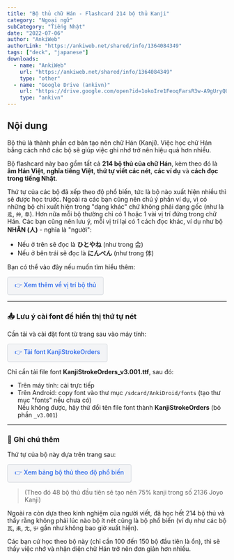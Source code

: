 ```yaml
---
title: "Bộ thủ chữ Hán - Flashcard 214 bộ thủ Kanji"
category: "Ngoại ngữ"
subCategory: "Tiếng Nhật"
date: "2022-07-06"
author: "AnkiWeb"
authorLink: "https://ankiweb.net/shared/info/1364084349"
tags: ["deck", "japanese"]
downloads:
  - name: "AnkiWeb"
    url: "https://ankiweb.net/shared/info/1364084349"
    type: "other"
  - name: "Google Drive (ankivn)"
    url: "https://drive.google.com/open?id=1okoIre1FeoqFarsR3w-A9gUryQUGJn8n&usp=drive_fs"
    type: "ankivn"
---
```


## Nội dung

Bộ thủ là thành phần cơ bản tạo nên chữ Hán (Kanji). Việc học chữ Hán bằng cách nhớ các bộ sẽ giúp việc ghi nhớ trở nên hiệu quả hơn nhiều.

Bộ flashcard này bao gồm tất cả **214 bộ thủ của chữ Hán**, kèm theo đó là **âm Hán Việt**, **nghĩa tiếng Việt**, **thứ tự viết các nét**, **các ví dụ** và **cách đọc trong tiếng Nhật**.

Thứ tự của các bộ đã xếp theo độ phổ biến, tức là bộ nào xuất hiện nhiều thì sẽ được học trước. Ngoài ra các bạn cũng nên chú ý phần ví dụ, vì có những bộ chỉ xuất hiện trong "dạng khác" chứ không phải dạng gốc (như là `辵`, `艸`, `阜`). Hơn nữa mỗi bộ thường chỉ có 1 hoặc 1 vài vị trí đứng trong chữ Hán. Các bạn cũng nên lưu ý, mỗi vị trí lại có 1 cách đọc khác, ví dụ như bộ **NHÂN (人)** - nghĩa là "người":

- Nếu ở trên sẽ đọc là **ひとやね** (như trong 会)  
- Nếu ở bên trái sẽ đọc là **にんべん** (như trong 体)

Bạn có thể vào đây nếu muốn tìm hiểu thêm:  

<a href="https://www.google.com/url?q=https%3A%2F%2Fen.wikipedia.org%2Fwiki%2FTable_of_Japanese_kanji_radicals%23Position_of_radical_within_character&sa=D&sntz=1&usg=AOvVaw3yMZj618uGLXGzeQ9oj026" style="color: #2563eb; text-decoration: none; font-weight: 500; background-color: #f3f4f6; padding: 8px 16px; border-radius: 4px; border: 1px solid #d1d5db; display: inline-block; transition: background-color 0.2s ease;">👉 Xem thêm về vị trí bộ thủ</a>

---

### 📤 Lưu ý cài font để hiển thị thứ tự nét

Cần tải và cài đặt font từ trang sau vào máy tính:  

<a href="https://www.google.com/url?q=http%3A%2F%2Fwww.nihilist.org.uk%2F&sa=D&sntz=1&usg=AOvVaw3GLmjsz92oD91JtHyP9PNX" style="color: #2563eb; text-decoration: none; font-weight: 500; background-color: #f3f4f6; padding: 8px 16px; border-radius: 4px; border: 1px solid #d1d5db; display: inline-block; transition: background-color 0.2s ease;">👉 Tải font KanjiStrokeOrders</a>

Chỉ cần tải file font **KanjiStrokeOrders_v3.001.ttf**, sau đó:

- Trên máy tính: cài trực tiếp  
- Trên Android: copy font vào thư mục `/sdcard/AnkiDroid/fonts` (tạo thư mục "fonts" nếu chưa có)  
  Nếu không được, hãy thử đổi tên file font thành **KanjiStrokeOrders** (bỏ phần `_v3.001`)

---

### 📌 Ghi chú thêm

Thứ tự của bộ này dựa trên trang sau:  

<a href="https://www.google.com/url?q=http%3A%2F%2Fwww.kanji-link.com%2Fen%2Fkanji%2Fintro%2F&sa=D&sntz=1&usg=AOvVaw37YqnTj3cq7V-u8tcgUyqg" style="color: #2563eb; text-decoration: none; font-weight: 500; background-color: #f3f4f6; padding: 8px 16px; border-radius: 4px; border: 1px solid #d1d5db; display: inline-block; transition: background-color 0.2s ease;">👉 Xem bảng bộ thủ theo độ phổ biến</a>

> (Theo đó 48 bộ thủ đầu tiên sẽ tạo nên 75% kanji trong số 2136 Joyo Kanji)

Ngoài ra còn dựa theo kinh nghiệm của người viết, đã học hết 214 bộ thủ và thấy rằng không phải lúc nào bộ ít nét cũng là bộ phổ biến (ví dụ như các bộ `瓦`, `耒`, `尢`, `屮` gần như không bao giờ xuất hiện).

Các bạn cứ học theo bộ này (chỉ cần 100 đến 150 bộ đầu tiên là ổn), thì sẽ thấy việc nhớ và nhận diện chữ Hán trở nên đơn giản hơn nhiều.